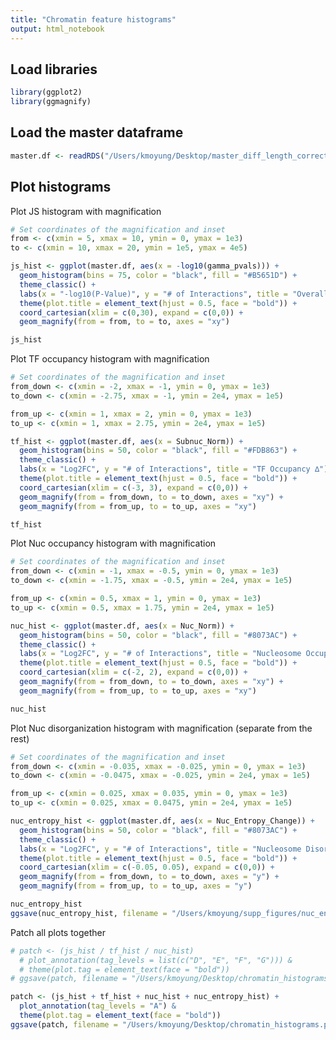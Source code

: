 ```yaml
---
title: "Chromatin feature histograms"
output: html_notebook
---
```


## Load libraries

```r
library(ggplot2)
library(ggmagnify)
```


## Load the master dataframe

```r
master.df <- readRDS("/Users/kmoyung/Desktop/master_diff_length_corrected.RDS")
```

## Plot histograms

Plot JS histogram with magnification

```r
# Set coordinates of the magnification and inset
from <- c(xmin = 5, xmax = 10, ymin = 0, ymax = 1e3)
to <- c(xmin = 10, xmax = 20, ymin = 1e5, ymax = 4e5)

js_hist <- ggplot(master.df, aes(x = -log10(gamma_pvals))) + 
  geom_histogram(bins = 75, color = "black", fill = "#B5651D") + 
  theme_classic() + 
  labs(x = "-log10(P-Value)", y = "# of Interactions", title = "Overall Chromatin (JS Divergence)") + 
  theme(plot.title = element_text(hjust = 0.5, face = "bold")) + 
  coord_cartesian(xlim = c(0,30), expand = c(0,0)) + 
  geom_magnify(from = from, to = to, axes = "xy")

js_hist
```

Plot TF occupancy histogram with magnification

```r
# Set coordinates of the magnification and inset
from_down <- c(xmin = -2, xmax = -1, ymin = 0, ymax = 1e3)
to_down <- c(xmin = -2.75, xmax = -1, ymin = 2e4, ymax = 1e5)

from_up <- c(xmin = 1, xmax = 2, ymin = 0, ymax = 1e3)
to_up <- c(xmin = 1, xmax = 2.75, ymin = 2e4, ymax = 1e5)

tf_hist <- ggplot(master.df, aes(x = Subnuc_Norm)) + 
  geom_histogram(bins = 50, color = "black", fill = "#FDB863") + 
  theme_classic() + 
  labs(x = "Log2FC", y = "# of Interactions", title = "TF Occupancy ∆") + 
  theme(plot.title = element_text(hjust = 0.5, face = "bold")) + 
  coord_cartesian(xlim = c(-3, 3), expand = c(0,0)) + 
  geom_magnify(from = from_down, to = to_down, axes = "xy") +
  geom_magnify(from = from_up, to = to_up, axes = "xy")

tf_hist
```

Plot Nuc occupancy histogram with magnification

```r
# Set coordinates of the magnification and inset
from_down <- c(xmin = -1, xmax = -0.5, ymin = 0, ymax = 1e3)
to_down <- c(xmin = -1.75, xmax = -0.5, ymin = 2e4, ymax = 1e5)

from_up <- c(xmin = 0.5, xmax = 1, ymin = 0, ymax = 1e3)
to_up <- c(xmin = 0.5, xmax = 1.75, ymin = 2e4, ymax = 1e5)

nuc_hist <- ggplot(master.df, aes(x = Nuc_Norm)) + 
  geom_histogram(bins = 50, color = "black", fill = "#8073AC") + 
  theme_classic() + 
  labs(x = "Log2FC", y = "# of Interactions", title = "Nucleosome Occupancy ∆") + 
  theme(plot.title = element_text(hjust = 0.5, face = "bold")) + 
  coord_cartesian(xlim = c(-2, 2), expand = c(0,0)) + 
  geom_magnify(from = from_down, to = to_down, axes = "xy") +
  geom_magnify(from = from_up, to = to_up, axes = "xy")

nuc_hist
```

Plot Nuc disorganization histogram with magnification (separate from the rest)

```r
# Set coordinates of the magnification and inset
from_down <- c(xmin = -0.035, xmax = -0.025, ymin = 0, ymax = 1e3)
to_down <- c(xmin = -0.0475, xmax = -0.025, ymin = 2e4, ymax = 1e5)

from_up <- c(xmin = 0.025, xmax = 0.035, ymin = 0, ymax = 1e3)
to_up <- c(xmin = 0.025, xmax = 0.0475, ymin = 2e4, ymax = 1e5)

nuc_entropy_hist <- ggplot(master.df, aes(x = Nuc_Entropy_Change)) + 
  geom_histogram(bins = 50, color = "black", fill = "#8073AC") + 
  theme_classic() + 
  labs(x = "Log2FC", y = "# of Interactions", title = "Nucleosome Disorganization ∆") + 
  theme(plot.title = element_text(hjust = 0.5, face = "bold")) + 
  coord_cartesian(xlim = c(-0.05, 0.05), expand = c(0,0)) + 
  geom_magnify(from = from_down, to = to_down, axes = "y") +
  geom_magnify(from = from_up, to = to_up, axes = "y")

nuc_entropy_hist
ggsave(nuc_entropy_hist, filename = "/Users/kmoyung/supp_figures/nuc_entropy.png", dpi = 800, width = 5, height = 4)
```

Patch all plots together

```r
# patch <- (js_hist / tf_hist / nuc_hist)
  # plot_annotation(tag_levels = list(c("D", "E", "F", "G"))) &
  # theme(plot.tag = element_text(face = "bold"))
# ggsave(patch, filename = "/Users/kmoyung/Desktop/chromatin_histograms.png", dpi = 800, width = 6.25, height = 9)

patch <- (js_hist + tf_hist + nuc_hist + nuc_entropy_hist) + 
  plot_annotation(tag_levels = "A") & 
  theme(plot.tag = element_text(face = "bold"))
ggsave(patch, filename = "/Users/kmoyung/Desktop/chromatin_histograms.png", dpi = 800, width = 12, height = 8)
```

